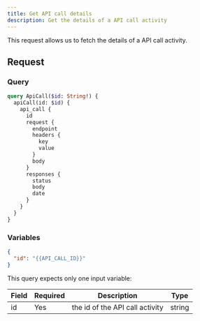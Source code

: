 ```yaml
---
title: Get API call details
description: Get the details of a API call activity
---
```


This request allows us to fetch the details of a API call activity.

## Request

### Query

```graphql
query ApiCall($id: String!) {
  apiCall(id: $id) {
    api_call {
      id
      request {
        endpoint
        headers {
          key
          value
        }
        body
      }
      responses {
        status
        body
        date
      }
    }
  }
}
```

### Variables

```json
{
  "id": "{{API_CALL_ID}}"
}
```

This query expects only one input variable:

<div className="table-wrapper">
  <table>
    <thead>
      <tr>
        <th>Field</th>
        <th>Required</th>
        <th>Description</th>
        <th>Type</th>
      </tr>
    </thead>
    <tbody>
      <tr>
        <td>id</td>
        <td>Yes</td>
        <td>the id of the API call activity</td>
        <td>string</td>
      </tr>
    </tbody>
  </table>
</div>
